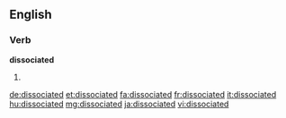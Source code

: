 ==English==

===Verb===
'''dissociated'''

# {{past of|dissociate}}

[[de:dissociated]]
[[et:dissociated]]
[[fa:dissociated]]
[[fr:dissociated]]
[[it:dissociated]]
[[hu:dissociated]]
[[mg:dissociated]]
[[ja:dissociated]]
[[vi:dissociated]]